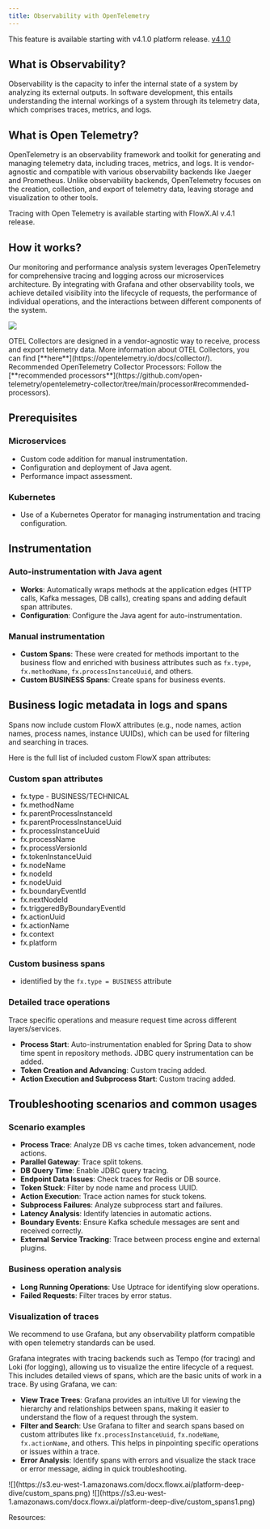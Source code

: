 ```yaml
---
title: Observability with OpenTelemetry
---
```


<Tip>
This feature is available starting with v4.1.0 platform release.
</Tip>

  <a href="https://docs.flowx.ai/release-notes/v4.1.0-may-2024/v4.1.0-may-2024" class="label-version" target="_blank" rel="noopener noreferrer">
    v4.1.0
  </a>


## What is Observability?

Observability is the capacity to infer the internal state of a system by analyzing its external outputs. In software development, this entails understanding the internal workings of a system through its telemetry data, which comprises traces, metrics, and logs.

## What is Open Telemetry?

OpenTelemetry is an observability framework and toolkit for generating and managing telemetry data, including traces, metrics, and logs. It is vendor-agnostic and compatible with various observability backends like Jaeger and Prometheus. Unlike observability backends, OpenTelemetry focuses on the creation, collection, and export of telemetry data, leaving storage and visualization to other tools.


<Info>
Tracing with Open Telemetry is available starting with FlowX.AI v.4.1 release.
</Info>

## How it works?

Our monitoring and performance analysis system leverages OpenTelemetry for comprehensive tracing and logging across our microservices architecture. By integrating with Grafana and other observability tools, we achieve detailed visibility into the lifecycle of requests, the performance of individual operations, and the interactions between different components of the system.

![](https://s3.eu-west-1.amazonaws.com/docx.flowx.ai/platform-deep-dive/otel_hla.drawio.png)

<Info>
OTEL Collectors are designed in a vendor-agnostic way to receive, process and export telemetry data. More information about OTEL Collectors, you can find [**here**](https://opentelemetry.io/docs/collector/).
</Info>

<Tip>
Recommended OpenTelemetry Collector Processors: Follow the [**recommended processors**](https://github.com/open-telemetry/opentelemetry-collector/tree/main/processor#recommended-processors).
</Tip>

## Prerequisites

### Microservices

- Custom code addition for manual instrumentation.
- Configuration and deployment of Java agent.
- Performance impact assessment.

### Kubernetes

- Use of a Kubernetes Operator for managing instrumentation and tracing configuration.

## Instrumentation

### Auto-instrumentation with Java agent

* **Works**: Automatically wraps methods at the application edges (HTTP calls, Kafka messages, DB calls), creating spans and adding default span attributes.
* **Configuration**: Configure the Java agent for auto-instrumentation.

### Manual instrumentation 

* **Custom Spans**: These were created for methods important to the business flow and enriched with business attributes such as `fx.type`, `fx.methodName`, `fx.processInstanceUuid`, and others.
* **Custom BUSINESS Spans**: Create spans for business events.

## Business logic metadata in logs and spans

Spans now include custom FlowX attributes (e.g., node names, action names, process names, instance UUIDs), which can be used for filtering and searching in traces.

Here is the full list of included custom FlowX span attributes:

### Custom span attributes

- fx.type - BUSINESS/TECHNICAL
- fx.methodName
- fx.parentProcessInstanceId
- fx.parentProcessInstanceUuid
- fx.processInstanceUuid
- fx.processName
- fx.processVersionId
- fx.tokenInstanceUuid
- fx.nodeName
- fx.nodeId
- fx.nodeUuid
- fx.boundaryEventId
- fx.nextNodeId
- fx.triggeredByBoundaryEventId
- fx.actionUuid
- fx.actionName
- fx.context
- fx.platform

### Custom business spans

- identified by the `fx.type = BUSINESS` attribute

### Detailed trace operations

Trace specific operations and measure request time across different layers/services.

* **Process Start**: Auto-instrumentation enabled for Spring Data to show time spent in repository methods. JDBC query instrumentation can be added.
* **Token Creation and Advancing**: Custom tracing added.
* **Action Execution and Subprocess Start**: Custom tracing added.

## Troubleshooting scenarios and common usages

### Scenario examples

- **Process Trace**: Analyze DB vs cache times, token advancement, node actions.
- **Parallel Gateway**: Trace split tokens.
- **DB Query Time**: Enable JDBC query tracing.
- **Endpoint Data Issues**: Check traces for Redis or DB source.
- **Token Stuck**: Filter by node name and process UUID.
- **Action Execution**: Trace action names for stuck tokens.
- **Subprocess Failures**: Analyze subprocess start and failures.
- **Latency Analysis**: Identify latencies in automatic actions.
- **Boundary Events**: Ensure Kafka schedule messages are sent and received correctly.
- **External Service Tracking**: Trace between process engine and external plugins.

### Business operation analysis

- **Long Running Operations**: Use Uptrace for identifying slow operations.
- **Failed Requests**: Filter traces by error status.


### Visualization of traces

<Tip>
We recommend to use Grafana, but any observability platform compatible with open telemetry standards can be used.
</Tip>

Grafana integrates with tracing backends such as Tempo (for tracing) and Loki (for logging), allowing us to visualize the entire lifecycle of a request. This includes detailed views of spans, which are the basic units of work in a trace. By using Grafana, we can:

* **View Trace Trees**: Grafana provides an intuitive UI for viewing the hierarchy and relationships between spans, making it easier to understand the flow of a request through the system.
* **Filter and Search**: Use Grafana to filter and search spans based on custom attributes like `fx.processInstanceUuid`, `fx.nodeName`, `fx.actionName`, and others. This helps in pinpointing specific operations or issues within a trace.
* **Error Analysis**: Identify spans with errors and visualize the stack trace or error message, aiding in quick troubleshooting.

<Frame>
![](https://s3.eu-west-1.amazonaws.com/docx.flowx.ai/platform-deep-dive/custom_spans.png)
</Frame>

<Frame>
![](https://s3.eu-west-1.amazonaws.com/docx.flowx.ai/platform-deep-dive/custom_spans1.png)
</Frame>

Resources:

<Card title="OpenTelemetry Docs" href="https://opentelemetry.io/docs/" icon="link">
</Card>
